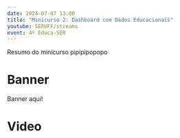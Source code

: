 ```yaml
---
date: 2024-07-07 13:00
title: "Minicurso 2: Dashboard com Dados Educacionais"
youtube: SERUFF/streams
event: 4º Educa-SER
---
```


Resumo do minicurso pipipipopopo

# Banner

Banner aqui!

# Video
